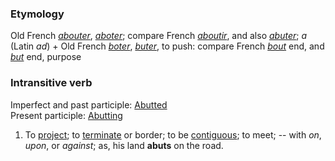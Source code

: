 ===Etymology===
Old French ''[[abouter]]'', ''[[aboter]]''; compare French ''[[aboutir]]'', and also ''[[abuter]]''; ''a'' (Latin ''ad'') + Old French ''[[boter]]'', ''[[buter]]'', to push: compare French ''[[bout]]'' end, and ''[[but]]'' end, purpose
===Intransitive verb===
Imperfect and past participle: [[Abutted]]<br>
Present participle: [[Abutting]]
#To [[project]]; to [[terminate]] or border; to be [[contiguous]]; to meet; -- with ''on'', ''upon'', or ''against''; as, his land '''abuts''' on the road.